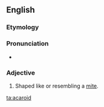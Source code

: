 ==English==

===Etymology===
{{etyl|NL.|en}} {{term|acarus||lang=la|member of the former inclusive genus of mites}} {{suffix||oid|t2=likeness}}

===Pronunciation===
* {{a|US}} {{IPA|/ˈæk.ə.ˌɹɔɪd/}}

===Adjective===
{{en-adj|?}}

# {{context|biology|zoology}} Shaped like or resembling a [[mite]].

[[ta:acaroid]]